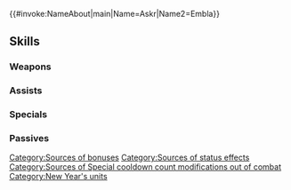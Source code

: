 {{#invoke:NameAbout|main|Name=Askr|Name2=Embla}}{{HeroPage Tabs}}
{{Hero Infobox
|Name=Askr
|Title=Renewed Gods
|WeaponType=Colorless Tome
|MoveType=Infantry
|secondPerson=Embla
|Origin=Fire Emblem Heroes
|Gender=MF
|duo=Grants Atk/Spd/Def/Res+6 to unit and allies within 2 spaces of unit for 1 turn, and grants Special cooldown count-1 to unit and those allies.<br><br>At start of every third turn, if Duo Skill has already been used, unit can use Duo Skill again.
|Duel=200
|actorEN=Dustin Rubin,Mayanna Berrin
|actorJP=黒田崇矢,丹下桜
|artist=西木あれく
|additionDate=December 28, 2022
|releaseDate=January 1, 2023
|cv1=0
|cv2=600100
|TagID=比翼アスク
|InternalID=894
|Properties=special,duo,tiara
|description=The gods Askr, of the opened kingdom, and Embla, of the closed kingdom. They have arrived together to ring in the new year.
}}
{{Stats Page
|Lv1HP=18|Lv1ATK=9|Lv1SPD=3|Lv1DEF=12|Lv1RES=9
|GRHP=50|GRATK=75|GRSPD=30|GRDEF=70|GRRES=65
}}
==Skills==
===Weapons===
{{Weapons Table
|weapon1=Stone
|weapon1Default=1
|weapon1Unlock=1
|weapon2=Elstone
|weapon2Default=2
|weapon2Unlock=2
|weapon3=Atlas (weapon)
|weapon3Default=4
|weapon3Unlock=3
|weapon4=Duality Vessel
|weapon4Default=5
|weapon4Unlock=5
}}
===Assists===
{{Assists Table}}
===Specials===
{{Specials Table
|special1=Glowing Ember
|special1Default=4
|special1Unlock=3
|special2=Bonfire
|special2Unlock=4
}}
===Passives===
{{Passives Table
|passiveA1=Def/Res Finish 1
|passiveA2=Def/Res Finish 2
|passiveA3=Def/Res Finish 3
|passiveA4=Def/Res Finish 4
|passiveA1Unlock=2
|passiveA2Unlock=3
|passiveA3Unlock=4
|passiveA4Unlock=5
|passiveB1=Atk/Res Tempo 1
|passiveB2=Atk/Res Tempo 2
|passiveB3=Atk/Res Tempo 3
|passiveB1Unlock=1
|passiveB2Unlock=2
|passiveB3Unlock=4
|passiveC1=Opened Domain
|passiveC1Unlock=5
}}
{{Heroes Navbox}}
[[Category:Sources of bonuses]]
[[Category:Sources of status effects]]
[[Category:Sources of Special cooldown count modifications out of combat]]
[[Category:New Year's units]]